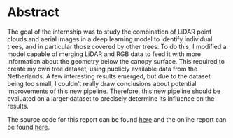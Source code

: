 # Abstract {.unnumbered .unlisted}

The goal of the internship was to study the combination of LiDAR point clouds and aerial images in a deep learning model to identify individual trees, and in particular those covered by other trees. To do this, I modified a model capable of merging LiDAR and RGB data to feed it with more information about the geometry below the canopy surface. This required to create my own tree dataset, using publicly available data from the Netherlands. A few interesting results emerged, but due to the dataset being too small, I couldn't really draw conclusions about potential improvements of this new pipeline. Therefore, this new pipeline should be evaluated on a larger dataset to precisely determine its influence on the results.

The source code for this report can be found [here](https://github.com/ZokszY/Geodan-internship-report) and the online report can be found [here](https://zokszy.github.io/Geodan-internship-report/).
